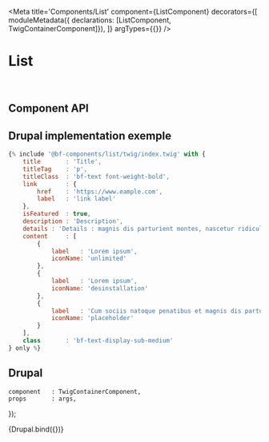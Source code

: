 

<Meta
    title='Components/List'
    component={ListComponent}
    decorators={[
        moduleMetadata({ declarations: [ListComponent, TwigContainerComponent]}),
    ]}
    argTypes={{}}
/>

# List

<br />


## Component API

<Props of={ListComponent} />



## Drupal implementation exemple

```jsx
{% include '@bf-components/list/twig/index.twig' with {
    title       : 'Title',
    titleTag    : 'p',
    titleClass  : 'bf-text font-weight-bold',
    link        : {
        href    : 'https://www.eample.com',
        label   : 'link label'
    },
    isFeatured  : true,
    description : 'Description',
    details : 'Details : magnis dis parturient montes, nascetur ridiculus mus. Nullam quis risus eget urna mollis ornare vel eu leo',
    content     : [
        {
            label   : 'Lorem ipsum',
            iconName: 'unlimited'
        },
        {
            label   : 'Lorem ipsum',
            iconName: 'desinstallation'
        },
        {
            label   : 'Cum sociis natoque penatibus et magnis dis parturient montes, nascetur ridiculus mus. Nullam quis risus eget urna mollis ornare vel eu leo.',
            iconName: 'placeholder'
        }
    ],
    class       : 'bf-text-display-sub-medium'
} only %}
```



## Drupal

    component   : TwigContainerComponent,
    props       : args,
});

<Canvas withSource='none'>
    <Story
        name='Drupal'
        height='800px'
        args={{
            elementPath : 'components/list/_doc/template.drupal',
            title       : 'Title',
            link        : {
                href    : 'https://www.eample.com',
                label   : 'link label'
            },
            description : 'Description',
            details      : 'Details magnis dis parturient montes, nascetur ridiculus mus. Nullam quis risus eget urna mollis ornare vel eu leo',
            content     : [
                {
                    label   : 'Lorem ipsum',
                    iconName: 'unlimited'
                },
                {
                    label   : 'Lorem ipsum',
                    iconName: 'desinstallation'
                },
                {
                    label   : 'Cum sociis natoque penatibus et magnis dis parturient montes, nascetur ridiculus mus.',
                    iconName: 'placeholder'
                }
            ],
            isFeatured  : false,
        }}
    >
        {Drupal.bind({})}
    </Story>
</Canvas>